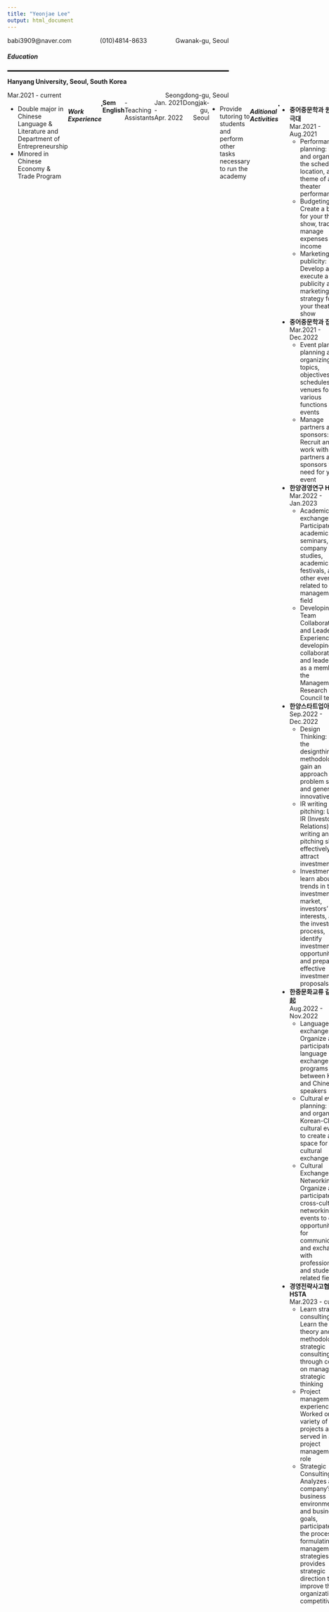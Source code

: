 ---
title: "Yeonjae Lee"
output: html_document
---

<style>
  h1 {
    text-align: center;
  }
</style>


<div style="display: flex; justify-content: space-between;">
  <div>babi3909@naver.com</div>
  <div>(010)4814-8633</div>
  <div>Gwanak-gu, Seoul</div>
</div>

##### **Education**
<hr style="border: 0.5px solid black;">
**Hanyang University, Seoul, South Korea**

<div style="display: flex; justify-content: space-between;">
  <div style="text-align: left;">Mar.2021 - current</div>
  <div style="text-align: right;">Seongdong-gu, Seoul</div>
</div>
<div style="display: flex; justify-content: space-between;">
- Double major in Chinese Language & Literature and Department of Entrepreneurship
- Minored in Chinese Economy & Trade Program

##### **Work Experience**
<hr style="border: 0.5px solid black;">
**Sem English** - Teaching Assistants
<div style="display: flex; justify-content: space-between;">
  <div style="text-align: left;">Jan. 2021 - Apr. 2022</div>
  <div style="text-align: right;">Dongjak-gu, Seoul</div>
</div>
- Provide tutoring to students and perform other tasks necessary to run the academy


##### **Aditional Activities**
<hr style="border: 0.5px solid black;">
- **중어중문학과 원어연극대**
<div style="display: flex; justify-content: space-between;">
  <div style="text-align: left;">Mar.2021 - Aug.2021</div>
</div>
  - Performance planning: Plan and organize the schedule, location, and theme of a theater performance
  - Budgeting: Create a budget for your theater show, track and manage expenses and income
  - Marketing and publicity: Develop and execute a publicity and marketing strategy for your theater show
- **중어중문학과 집행부**
<div style="display: flex; justify-content: space-between;">
  <div style="text-align: left;">Mar.2021 - Dec.2022</div>
</div>
  - Event planning: planning and organizing the topics, objectives, schedules, and venues for various functions and events
  - Manage partners and sponsors: Recruit and work with the partners and sponsors you need for your event
- **한양경영연구 HAMA**
<div style="display: flex; justify-content: space-between;">
  <div style="text-align: left;">Mar.2022 - Jan.2023</div>
</div>
  - Academic exchanges: Participate in academic seminars, company studies, academic festivals, and other events related to the management field
  - Developing Team Collaboration and Leadership: Experience developing collaboration and leadership as a member of the Management Research Council team
- **한양스타트업아카데미**
<div style="display: flex; justify-content: space-between;">
  <div style="text-align: left;">Sep.2022 - Dec.2022</div>
</div>
  - Design Thinking: Learn the designthinking methodology to gain an approach to problem solving and generating innovative ideas
  - IR writing and pitching: Learn IR (Investor Relations) writing and pitching skills to effectively attract investment
  - Investments: learn about trends in the investment market, investors' interests, and the investment process, identify investment opportunities, and prepare effective investment proposals
- **한중문화교류 같이一起** 
<div style="display: flex; justify-content: space-between;">
  <div style="text-align: left;">Aug.2022 - Nov.2022</div>
</div>
  - Language exchange: Organize and participate in language exchange programs between Korean and Chinese speakers
  - Cultural event planning: Plan and organize Korean-Chinese cultural events to create a space for cultural exchange
  - Cultural Exchange Networking: Organize and participate in cross-cultural networking events to create opportunities for communication and exchange with professionals and students in related fields

- **경영전략사고협회 HSTA** 
<div style="display: flex; justify-content: space-between;">
  <div style="text-align: left;">Mar.2023 - current </div>
</div>
  - Learn strategic consulting: Learn the theory and methodology of strategic consulting through courses on management strategic thinking
  - Project management experience: Worked on a variety of projects and served in a project management role
  - Strategic Consulting: Analyzes a company's business environment and business goals, participates in the process of formulating management strategies, and provides strategic direction to improve the organization's competitiveness
   
     

##### **Honors & Awards**
<hr style="border: 0.5px solid black;">
- **Best Prize at HAMA Academic Festival**
- **Hyundai Department Store Industry-Academic Cooperation ASL Grand Prize**
- **2023-1 HY Seedling Plus Awards Excellence Award**

##### **License and Certificate**
<hr style="border: 0.5px solid black;">
- **HSK, Grade 4**

knitr::knit("your_resume.Rmd", output = "output.html")




